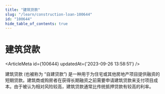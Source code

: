 ```yaml
---
title: "建筑贷款"
slug: "/learn/construction-loan-100644"
id: "100644"
hide_table_of_contents: true
---
```



# 建筑贷款

<ArticleMeta id={100644} updatedAt={'2023-09-26 13:58:51'} />
<div className='border-solid border-b border-t-0 my-4 border-[var(--ifm-color-gray-300)]' />

建筑贷款 (也被称为 “自建贷款”) 是一种用于为住宅或其他房地产项目提供融资的短期贷款。建筑商或购房者在获得长期融资之前需要申请建筑贷款来支付项目成本。由于被认为相对风险较高，建筑贷款通常比传统抵押贷款有较高的利率。
